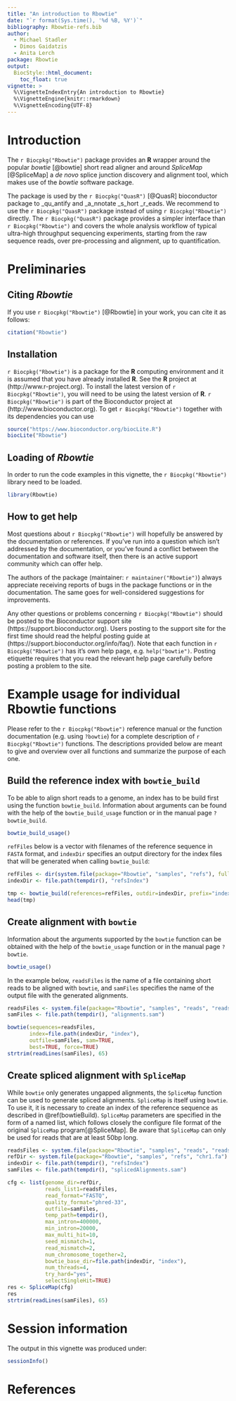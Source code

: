 ```yaml
---
title: "An introduction to Rbowtie"
date: "`r format(Sys.time(), '%d %B, %Y')`"
bibliography: Rbowtie-refs.bib
author:
  - Michael Stadler
  - Dimos Gaidatzis
  - Anita Lerch
package: Rbowtie
output: 
  BiocStyle::html_document:
    toc_float: true
vignette: >
  %\VignetteIndexEntry{An introduction to Rbowtie}
  %\VignetteEngine{knitr::rmarkdown}
  %\VignetteEncoding{UTF-8}  
---
```


# Introduction
The `r Biocpkg("Rbowtie")` package provides an **R** wrapper around the popular
*bowtie* [@bowtie] short read aligner and around *SpliceMap* [@SpliceMap] a *de novo*
splice junction discovery and alignment tool, which makes use of the *bowtie*
software package.

The package is used by the `r Biocpkg("QuasR")` [@QuasR] bioconductor package to
_qu_antify and _a_nnotate _s_hort _r_eads. We recommend to use the `r Biocpkg("QuasR")`
package instead of using `r Biocpkg("Rbowtie")` directly. The `r Biocpkg("QuasR")`
package provides a simpler interface than `r Biocpkg("Rbowtie")` and covers the
whole analysis workflow of typical ultra-high throughput sequencing experiments,
starting from the raw sequence reads, over pre-processing and alignment, up to
quantification.

# Preliminaries
## Citing *Rbowtie*
If you use `r Biocpkg("Rbowtie")` [@Rbowtie] in your work, you can cite it as follows:
```r
citation("Rbowtie")
```

## Installation
`r Biocpkg("Rbowtie")` is a package for the **R** computing environment and it is
assumed that you have already installed **R**. See the **R** project at
(http://www.r-project.org). To install the latest version of `r Biocpkg("Rbowtie")`,
you will need to be using the latest version of **R**. `r Biocpkg("Rbowtie")` is
part of the Bioconductor project at (http://www.bioconductor.org). To get
`r Biocpkg("Rbowtie")` together with its dependencies you can use
```r
source("https://www.bioconductor.org/biocLite.R")
biocLite("Rbowtie")
```


## Loading of *Rbowtie*
In order to run the code examples in this vignette, the `r Biocpkg("Rbowtie")`
library need to be loaded.
```r
library(Rbowtie)
```

## How to get help
Most questions about `r Biocpkg("Rbowtie")` will hopefully be answered by the
documentation or references. If you've run into a question which isn't addressed
by the documentation, or you've found a conflict between the documentation and
software itself, then there is an active support community which can offer help.

The authors of the package (maintainer: `r maintainer("Rbowtie")`) always appreciate
receiving reports of bugs in the package functions or in the documentation. The
same goes for well-considered suggestions for improvements. 

Any other questions or problems concerning `r Biocpkg("Rbowtie")` should be posted
to the Bioconductor support site (https://support.bioconductor.org). Users posting
to the support site for the first time should read the helpful posting guide at
(https://support.bioconductor.org/info/faq/). Note that each function in `r Biocpkg("Rbowtie")`
has it's own help page, e.g. `help("bowtie")`. Posting etiquette requires that you
read the relevant help page carefully before posting a problem to the site.

# Example usage for individual Rbowtie functions
Please refer to the `r Biocpkg("Rbowtie")` reference manual or the function documentation
(e.g. using `?bowtie`) for a complete description of `r Biocpkg("Rbowtie")` functions.
The descriptions provided below are meant to give and overview over all functions
and summarize the purpose of each one.

## Build the reference index with `bowtie_build`{#bowtieBuild}
To be able to align short reads to a genome, an index has to be build first using
the function `bowtie_build`. Information about arguments can be found with the help
of the `bowtie_build_usage` function or in the manual page `?bowtie_build`.
```r
bowtie_build_usage()
```

`refFiles` below is a vector with filenames of the reference sequence in `FASTA`
format, and `indexDir` specifies an output directory for the index files that will
be generated when calling `bowtie_build`:
```r
refFiles <- dir(system.file(package="Rbowtie", "samples", "refs"), full=TRUE)
indexDir <- file.path(tempdir(), "refsIndex")

tmp <- bowtie_build(references=refFiles, outdir=indexDir, prefix="index", force=TRUE)
head(tmp)
```

## Create alignment with `bowtie`
Information about the arguments supported by the `bowtie` function can be obtained
with the help of the `bowtie_usage` function or in the manual page `?bowtie`.
```r
bowtie_usage()
```

In the example below, `readsFiles` is the name of a file containing short reads to
be aligned with `bowtie`, and `samFiles` specifies the name of the output file with
the generated alignments.
```r
readsFiles <- system.file(package="Rbowtie", "samples", "reads", "reads.fastq")
samFiles <- file.path(tempdir(), "alignments.sam")

bowtie(sequences=readsFiles, 
       index=file.path(indexDir, "index"), 
       outfile=samFiles, sam=TRUE,
       best=TRUE, force=TRUE)
strtrim(readLines(samFiles), 65)
```


## Create spliced alignment with `SpliceMap`
While `bowtie` only generates ungapped alignments, the `SpliceMap` function can be
used to generate spliced alignments. `SpliceMap` is itself using `bowtie`. To use
it, it is necessary to create an index of the reference sequence as described in
\@ref(bowtieBuild). `SpliceMap` parameters are specified in the form of a named
list, which follows closely the configure file format of the original `SpliceMap`
program[@SpliceMap]. Be aware that `SpliceMap` can only be used for reads that are
at least 50bp long.
```r
readsFiles <- system.file(package="Rbowtie", "samples", "reads", "reads.fastq")
refDir <- system.file(package="Rbowtie", "samples", "refs", "chr1.fa")
indexDir <- file.path(tempdir(), "refsIndex")
samFiles <- file.path(tempdir(), "splicedAlignments.sam")

cfg <- list(genome_dir=refDir,
            reads_list1=readsFiles,
            read_format="FASTQ",
            quality_format="phred-33",
            outfile=samFiles,
            temp_path=tempdir(),
            max_intron=400000,
            min_intron=20000,
            max_multi_hit=10,
            seed_mismatch=1,
            read_mismatch=2,
            num_chromosome_together=2,
            bowtie_base_dir=file.path(indexDir, "index"),
            num_threads=4,
            try_hard="yes",
            selectSingleHit=TRUE)
res <- SpliceMap(cfg)
res
strtrim(readLines(samFiles), 65)
```

# Session information
The output in this vignette was produced under:
```r
sessionInfo()
```

# References
